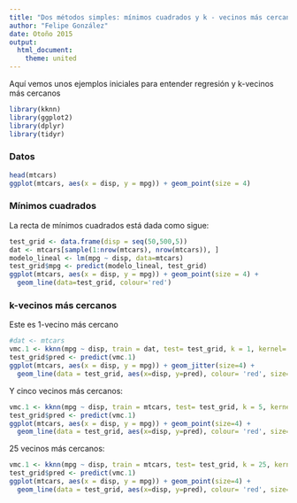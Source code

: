 ```yaml
---
title: "Dos métodos simples: mínimos cuadrados y k - vecinos más cercanos"
author: "Felipe González"
date: Otoño 2015
output: 
  html_document: 
    theme: united
---
```


Aquí vemos unos ejemplos iniciales para entender regresión y k-vecinos más cercanos


```r
library(kknn)
library(ggplot2)
library(dplyr)
library(tidyr)
```

### Datos

```r
head(mtcars)
ggplot(mtcars, aes(x = disp, y = mpg)) + geom_point(size = 4)
```

### Mínimos cuadrados

La recta de mínimos cuadrados está dada como sigue:

```r
test_grid <- data.frame(disp = seq(50,500,5))
dat <- mtcars[sample(1:nrow(mtcars), nrow(mtcars)), ]
modelo_lineal <- lm(mpg ~ disp, data=mtcars)
test_grid$mpg <- predict(modelo_lineal, test_grid)
ggplot(mtcars, aes(x = disp, y = mpg)) + geom_point(size = 4) +
  geom_line(data=test_grid, colour='red')
```


### k-vecinos más cercanos


Este es 1-vecino más cercano


```r

#dat <- mtcars
vmc.1 <- kknn(mpg ~ disp, train = dat, test= test_grid, k = 1, kernel='rectangular')
test_grid$pred <- predict(vmc.1)
ggplot(mtcars, aes(x = disp, y = mpg)) + geom_jitter(size=4) +
  geom_line(data = test_grid, aes(x=disp, y=pred), colour= 'red', size=1.1)
```


Y cinco vecinos más cercanos:



```r
vmc.1 <- kknn(mpg ~ disp, train = mtcars, test= test_grid, k = 5, kernel='rectangular')
test_grid$pred <- predict(vmc.1)
ggplot(mtcars, aes(x = disp, y = mpg)) + geom_point(size=4) +
  geom_line(data = test_grid, aes(x=disp, y=pred), colour= 'red', size=1.1)
```

25 vecinos más cercanos:

```r
vmc.1 <- kknn(mpg ~ disp, train = mtcars, test= test_grid, k = 25, kernel='rectangular')
test_grid$pred <- predict(vmc.1)
ggplot(mtcars, aes(x = disp, y = mpg)) + geom_point(size=4) +
  geom_line(data = test_grid, aes(x=disp, y=pred), colour= 'red', size=1.1)
```


